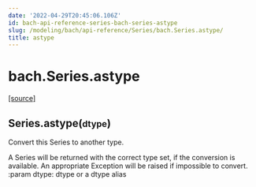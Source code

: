 ```yaml
---
date: '2022-04-29T20:45:06.106Z'
id: bach-api-reference-series-bach-series-astype
slug: /modeling/bach/api-reference/Series/bach.Series.astype/
title: astype
---
```


# bach.Series.astype

<div class="method">

&#8203;<span class="view-source">[[source]](https://github.com/objectiv/objectiv-analytics/blob/main/bach/bach/series/series.py)</span>

<h2 class="signature-class"><span class="additional-name">Series.</span><span class="name">astype(</span><small class="parameter-list"><span class="parameter" id="dtype">dtype</span></small>)</h2>


<div class="content">

Convert this Series to another type.

A Series will be returned with the correct type set, if the conversion is available. An appropriate
Exception will be raised if impossible to convert.
:param dtype: dtype or a dtype alias


</div>

</div>
